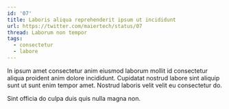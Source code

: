 ```yaml
---
id: '07'
title: Laboris aliqua reprehenderit ipsum ut incididunt
url: https://twitter.com/maiertech/status/07
thread: Laborum non tempor
tags:
  - consectetur
  - labore
---
```


In ipsum amet consectetur anim eiusmod laborum mollit id consectetur aliqua
proident anim dolore incididunt. Cupidatat nostrud labore sint aliquip sunt ut
sunt enim tempor amet. Nostrud laboris velit velit eu consectetur do.

Sint officia do culpa duis quis nulla magna non.

